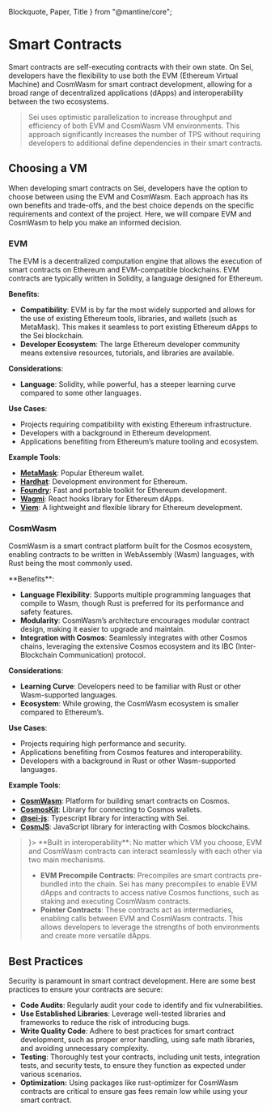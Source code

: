    Blockquote, Paper, Title
} from "@mantine/core";

# Smart Contracts
Smart contracts are self-executing contracts with their own state. On Sei, developers have the flexibility to use both the EVM (Ethereum Virtual Machine) and CosmWasm for smart contract development, allowing for a broad range of decentralized applications (dApps) and interoperability between the two ecosystems.

<Blockquote color="red" mt="xl">
   Sei uses optimistic parallelization to increase throughput and efficiency of both EVM and CosmWasm VM environments. This approach significantly increases the number of TPS without requiring developers to additional define dependencies in their smart contracts.
</Blockquote>


## Choosing a VM
When developing smart contracts on Sei, developers have the option to choose between using the EVM and CosmWasm. Each approach has its own benefits and trade-offs, and the best choice depends on the specific requirements and context of the project. Here, we will compare EVM and CosmWasm to help you make an informed decision.

### EVM
The EVM is a decentralized computation engine that allows the execution of smart contracts on Ethereum and EVM-compatible blockchains. EVM contracts are typically written in Solidity, a language designed for Ethereum.

<Paper shadow="lg" p="md" mt="xl" withBorder radius="md">

**Benefits**:

- **Compatibility**: EVM is by far the most widely supported and allows for the use of existing Ethereum tools, libraries, and wallets (such as MetaMask). This makes it seamless to port existing Ethereum dApps to the Sei blockchain.
- **Developer Ecosystem**: The large Ethereum developer community means extensive resources, tutorials, and libraries are available.

**Considerations**:

- **Language**: Solidity, while powerful, has a steeper learning curve compared to some other languages.

**Use Cases**:

- Projects requiring compatibility with existing Ethereum infrastructure.
- Developers with a background in Ethereum development.
- Applications benefiting from Ethereum’s mature tooling and ecosystem.

**Example Tools**:

- **[MetaMask](https://metamask.io/)**: Popular Ethereum wallet.
- **[Hardhat](https://hardhat.org/hardhat-runner/docs/getting-started)**: Development environment for Ethereum.
- **[Foundry](https://github.com/foundry-rs/foundry)**: Fast and portable toolkit for Ethereum development.
- **[Wagmi](https://wagmi.sh/)**: React hooks library for Ethereum dApps.
- **[Viem](https://viem.sh/)**: A lightweight and flexible library for Ethereum development.
</Paper>

### CosmWasm

CosmWasm is a smart contract platform built for the Cosmos ecosystem, enabling contracts to be written in WebAssembly (Wasm) languages, with Rust being the most commonly used.

<Paper shadow="lg" p="md" mt="xl" withBorder radius="md">
**Benefits**:

- **Language Flexibility**: Supports multiple programming languages that compile to Wasm, though Rust is preferred for its performance and safety features.
- **Modularity**: CosmWasm’s architecture encourages modular contract design, making it easier to upgrade and maintain.
- **Integration with Cosmos**: Seamlessly integrates with other Cosmos chains, leveraging the extensive Cosmos ecosystem and its IBC (Inter-Blockchain Communication) protocol.

**Considerations**:

- **Learning Curve**: Developers need to be familiar with Rust or other Wasm-supported languages.
- **Ecosystem**: While growing, the CosmWasm ecosystem is smaller compared to Ethereum’s.

**Use Cases**:

- Projects requiring high performance and security.
- Applications benefiting from Cosmos features and interoperability.
- Developers with a background in Rust or other Wasm-supported languages.

**Example Tools**:

- **[CosmWasm](https://docs.cosmwasm.com/)**: Platform for building smart contracts on Cosmos.
- **[CosmosKit](https://github.com/cosmology-tech/cosmos-kit)**: Library for connecting to Cosmos wallets.
- **[@sei-js](https://github.com/sei-protocol/sei-js)**: Typescript library for interacting with Sei.
- **[CosmJS](https://cosmos.github.io/cosmjs/)**: JavaScript library for interacting with Cosmos blockchains.
</Paper>

<Blockquote color="blue" mt="xl" icon={<IconInfoCircle/>}>
   **Built in interoperability**:
   No matter which VM you choose, EVM and CosmWasm contracts can interact seamlessly with each other via two main mechanisms.

   - **EVM Precompile Contracts**: Precompiles are smart contracts pre-bundled into the chain. Sei has many precompiles to enable EVM dApps and contracts to access native Cosmos functions, such as staking and executing CosmWasm contracts.
   - **Pointer Contracts**: These contracts act as intermediaries, enabling calls between EVM and CosmWasm contracts. This allows developers to leverage the strengths of both environments and create more versatile dApps.
</Blockquote>

## Best Practices

Security is paramount in smart contract development. Here are some best practices to ensure your contracts are secure:

- **Code Audits**: Regularly audit your code to identify and fix vulnerabilities.
- **Use Established Libraries**: Leverage well-tested libraries and frameworks to reduce the risk of introducing bugs.
- **Write Quality Code**: Adhere to best practices for smart contract development, such as proper error handling, using safe math libraries, and avoiding unnecessary complexity.
- **Testing**: Thoroughly test your contracts, including unit tests, integration tests, and security tests, to ensure they function as expected under various scenarios.
- **Optimization:** Using packages like rust-optimizer for CosmWasm contracts are critical to ensure gas fees remain low while using your smart contract.
